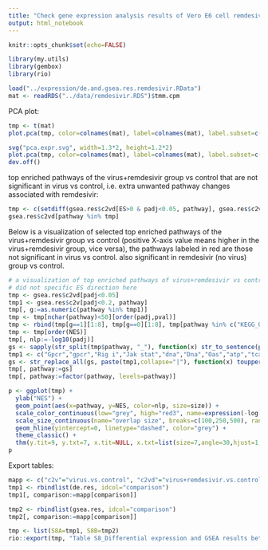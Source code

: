 ```yaml
---
title: "Check gene expression analysis results of Vero E6 cell remdesivir treatment data"
output: html_notebook
---
```


```r
knitr::opts_chunk$set(echo=FALSE)
```

```r
library(my.utils)
library(gembox)
library(rio)
```

```r
load("../expression/de.and.gsea.res.remdesivir.RData")
mat <- readRDS("../data/remdesivir.RDS")$tmm.cpm
```

PCA plot:

```r
tmp <- t(mat)
plot.pca(tmp, color=colnames(mat), label=colnames(mat), label.subset=c(3,4,8,10)) + xlim(c(-75,150)) + ylim(c(-125,100)) + thm(lgd="none")
```

```r
svg("pca.expr.svg", width=1.3*2, height=1.2*2)
plot.pca(tmp, color=colnames(mat), label=colnames(mat), label.subset=c(3,4,8,10)) + xlim(c(-75,150)) + ylim(c(-125,100)) + thm(lgd="none")
dev.off()
```

top enriched pathways of the virus+remdesivir group vs control that are not significant in virus vs control, i.e. extra unwanted pathway changes associated with remdesivir:
```r

tmp <- c(setdiff(gsea.res$c2vd[ES>0 & padj<0.05, pathway], gsea.res$c2v[ES>0 & padj<0.2, pathway]), setdiff(gsea.res$c2vd[ES<0 & padj<0.05, pathway], gsea.res$c2v[ES<0 & padj<0.2, pathway]))
gsea.res$c2vd[pathway %in% tmp]
```

Below is a visualization of selected top enriched pathways of the virus+remdesivir group vs control (positive X-axis value means higher in the virus+remdesivir group, vice versa), the pathways labeled in red are those not significant in virus vs control. also significant in remdesivir (no virus) group vs control.

```r
# a visualization of top enriched pathways of virus+remdesivir vs control, including all that overlap with remdesivir vs control, plus additional top ones unique to v+r vs ctrl
# did not specific ES direction here
tmp <- gsea.res$c2vd[padj<0.05]
tmp1 <- gsea.res$c2v[padj<0.2, pathway]
tmp[, g:=as.numeric(pathway %in% tmp1)]
tmp <- tmp[nchar(pathway)<50][order(padj,pval)]
tmp <- rbind(tmp[g==1][1:8], tmp[g==0][1:8], tmp[pathway %in% c("KEGG_OXIDATIVE_PHOSPHORYLATION","REACTOME_CHOLESTEROL_BIOSYNTHESIS")])
tmp <- tmp[order(NES)]
tmp[, nlp:=-log10(padj)]
gs <- sapply(str_split(tmp$pathway, "_"), function(x) str_to_sentence(paste(x[-1], collapse=" ")))
tmp1 <- c("Gpcr","gpcr","Rig i","Jak stat","dna","Dna","Oas","atp","tca","i mhc","Mapk","tpx2","Ecm","Aurka")
gs <- str_replace_all(gs, paste(tmp1,collapse="|"), function(x) toupper(x))
tmp[, pathway:=gs]
tmp[, pathway:=factor(pathway, levels=pathway)]

p <- ggplot(tmp) +
  ylab("NES") +
  geom_point(aes(x=pathway, y=NES, color=nlp, size=size)) + 
  scale_color_continuous(low="grey", high="red3", name=expression(-log[10]*P[adj])) + 
  scale_size_continuous(name="overlap size", breaks=c(100,250,500), range=c(1,4)) +
  geom_hline(yintercept=0, linetype="dashed", color="grey") +
  theme_classic() +
  thm(y.tit=9, y.txt=7, x.tit=NULL, x.txt=list(size=7,angle=30,hjust=1,color=ifelse(tmp$g==0,"red","grey20")), lgd.tit=7, lgd.txt=6, lgd.key=10, lgd.margin=c(10,0,0,0), plt.margin=c(0,0,0,40)) + theme(legend.spacing=unit(0,"pt"))
p
```


Export tables:
```r
mapp <- c("c2v"="virus.vs.control", "c2vd"="virus+remdesivir.vs.control", "c2d"="remdesivir.only.vs.control", "v2vd"="virus+remdesivir.vs.virus", "d2vd"="virus+remdesivir.vs.remdesivir.only")
tmp1 <- rbindlist(de.res, idcol="comparison")
tmp1[, comparison:=mapp[comparison]]

tmp2 <- rbindlist(gsea.res, idcol="comparison")
tmp2[, comparison:=mapp[comparison]]

tmp <- list(S8A=tmp1, S8B=tmp2)
rio::export(tmp, "Table S8_Differential expression and GSEA results between pairs of conditions for remdesivir-treated Vero E6 cell samples.xlsx")
```



